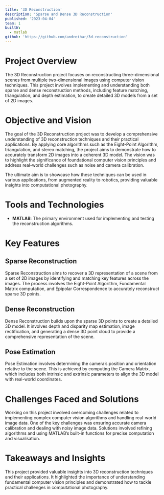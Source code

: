 ```yaml
---
title: '3D Reconstruction'
description: 'Sparse and Dense 3D Reconstruction'
published: '2023-04-04'
team: 1
builtW:
  - matlab
github: 'https://github.com/andreihar/3d-reconstruction'
---
```


# Project Overview

The 3D Reconstruction project focuses on reconstructing three-dimensional scenes from multiple two-dimensional images using computer vision techniques. This project involves implementing and understanding both sparse and dense reconstruction methods, including feature matching, triangulation, and depth estimation, to create detailed 3D models from a set of 2D images.

# Objective and Vision

The goal of the 3D Reconstruction project was to develop a comprehensive understanding of 3D reconstruction techniques and their practical applications. By applying core algorithms such as the Eight-Point Algorithm, triangulation, and stereo matching, the project aims to demonstrate how to accurately transform 2D images into a coherent 3D model. The vision was to highlight the significance of foundational computer vision principles and address real-world challenges such as noise and camera calibration.

The ultimate aim is to showcase how these techniques can be used in various applications, from augmented reality to robotics, providing valuable insights into computational photography.

# Tools and Technologies

- **MATLAB**: The primary environment used for implementing and testing the reconstruction algorithms.

# Key Features

## Sparse Reconstruction

Sparse Reconstruction aims to recover a 3D representation of a scene from a set of 2D images by identifying and matching key features across the images. The process involves the Eight-Point Algorithm, Fundamental Matrix computation, and Epipolar Correspondence to accurately reconstruct sparse 3D points.

## Dense Reconstruction

Dense Reconstruction builds upon the sparse 3D points to create a detailed 3D model. It involves depth and disparity map estimation, image rectification, and generating a dense 3D point cloud to provide a comprehensive representation of the scene.

## Pose Estimation

Pose Estimation involves determining the camera’s position and orientation relative to the scene. This is achieved by computing the Camera Matrix, which includes both intrinsic and extrinsic parameters to align the 3D model with real-world coordinates.

# Challenges Faced and Solutions

Working on this project involved overcoming challenges related to implementing complex computer vision algorithms and handling real-world image data. One of the key challenges was ensuring accurate camera calibration and dealing with noisy image data. Solutions involved refining algorithms and using MATLAB’s built-in functions for precise computation and visualisation.

# Takeaways and Insights

This project provided valuable insights into 3D reconstruction techniques and their applications. It highlighted the importance of understanding fundamental computer vision principles and demonstrated how to tackle practical challenges in computational photography.